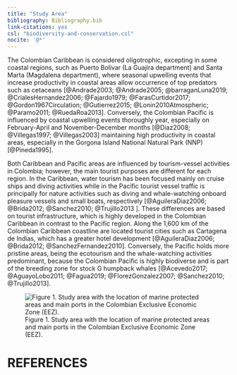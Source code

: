 ```yaml
---
title: "Study Area"
bibliography: Bibliography.bib
link-citations: yes
csl: "biodiversity-and-conservation.csl"
nocite: '@*'
---
```


The Colombian Caribbean is considered oligotrophic, excepting in some coastal regions, such as Puerto Bolivar (La Guajira department) and Santa Marta (Magdalena department), where seasonal upwelling events that increase productivity in coastal areas allow occurrence of top predators such as cetaceans [@Andrade2003; @Andrade2005; @barraganLuna2019; @CrialesHernandez2006; @Fajardo1979; @FarasCurtidor2017; @Gordon1967Circulation; @Gutierrez2015; @Lonin2010Atmospheric; @Paramo2011; @RuedaRoa2013]. Conversely, the Colombian Pacific is influenced by coastal upwelling events thoroughly year, especially on February-April and November-December months [@Diaz2008; @Villegas1997; @Villegas2003] maintaining high productivity in coastal areas, especially in the Gorgona Island National Natural Park (NNP) [@Pineda1995].

Both Caribbean and Pacific areas are influenced by tourism-vessel activities in Colombia; however, the main tourist purposes are different for each region.
In the Caribbean, water tourism has been focused mainly on cruise ships and diving activities while in the Pacific tourist vessel traffic is principally for nature activities such as diving and whale-watching onboard pleasure vessels and small boats, respectively [@AguileraDiaz2006; @Brida2012; @Sanchez2010; @Trujillo2013 ]. These differences are based on tourist infrastructure, which is highly developed in the Colombian Caribbean in contrast to the Pacific region. Along the 1,600 km of the Colombian Caribbean coastline are located tourist cities such as Cartagena de Indias, which has a greater hotel development [@AguileraDiaz2006; @Brida2012; @SanchezFernandez2010]. Conversely, the Pacific holds more pristine areas, being the ecotourism and the whale-watching activities predominant, because the Colombian Pacific is highly biodiverse and is part of the breeding zone for stock G humpback whales [@Acevedo2017; @AguayoLobo2011; @Fagua2019; @FlorezGonzalez2007; @Sanchez2010; @Trujillo2013].




![Figure 1. Study area with the location of marine protected areas and main ports in the Colombian Exclusive Economic Zone (EEZ).](Figure_01.png)


# REFERENCES

::: {#refs}
:::

\pagebreak